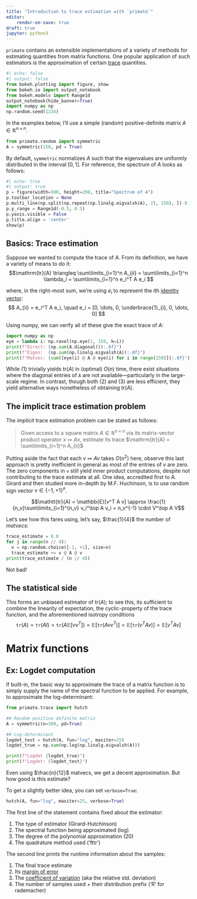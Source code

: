 ```yaml
---
title: "Introduction to trace estimation with `primate`"
editor: 
    rendor-on-save: true
draft: true
jupyter: python3
---
```


`primate` contains an extensible implementations of a variety of methods for estimating quantities from matrix functions. One popular application of such estimators is the approximation of certain [trace](https://en.wikipedia.org/wiki/Trace_(linear_algebra)) quantities.

<!-- One such method, often used in trace estimation, is the "stochastic Lanczos quadrature" (SLQ) method. Unfortunately, SLQ refer not to one but a host of methods in the literature; though each is typically related, they are often used in different contexts.  -->

```python
#| echo: false
#| output: false
from bokeh.plotting import figure, show
from bokeh.io import output_notebook
from bokeh.models import Range1d
output_notebook(hide_banner=True)
import numpy as np
np.random.seed(1234)
```

In the examples below, I'll use a simple (random) positive-definite matrix $A \in \mathbb{R}^{n \times n}$. 

```python
from primate.random import symmetric
A = symmetric(150, pd = True)
```

By default, `symmetric` normalizes $A$ such that the eigenvalues are uniformly distributed in the interval $[0, 1]$. For reference, the spectrum of $A$ looks as follows:

```python
#| echo: true
#| output: true
p = figure(width=500, height=200, title="Spectrum of A")
p.toolbar_location = None
p.multi_line(np.split(np.repeat(np.linalg.eigvalsh(A), 2), 150), [(-0.10, 0.10)]*150)
p.y_range = Range1d(-0.5, 0.5)
p.yaxis.visible = False
p.title.align = 'center'
show(p)
```


## Basics: Trace estimation 

<!-- Whether used for spectral sum estimation, quadrature approximation, or many techniques 
 -->
Suppose we wanted to compute the trace of $A$. From its definition, we have a variety of means to do it: 
$$\mathrm{tr}(A) \triangleq \sum\limits_{i=1}^n A_{ii} = \sum\limits_{i=1}^n \lambda_i = \sum\limits_{i=1}^n e_i^T A e_i $$

where, in the right-most sum, we're using $e_i$ to represent the $i$th [identity vector](https://en.wikipedia.org/wiki/Indicator_vector): 
$$ A_{ii} = e_i^T A e_i, \quad e_i = [0, \dots, 0, \underbrace{1}_{i}, 0, \dots, 0] $$

Using numpy, we can verify all of these give the exact trace of $A$:  
  <!-- 1. Sum the diagonal entries (or use numpy's built-in `.trace()`)
  2. Sum the eigenvalues
  3. Sum $\mathrm{e}_i^T A \mathrm{e}_i$ for all $i \in [1, n]$ -->

```python
import numpy as np
eye = lambda i: np.ravel(np.eye(1, 150, k=i))
print(f"Direct: {np.sum(A.diagonal()):.8f}")
print(f"Eigen:  {np.sum(np.linalg.eigvalsh(A)):.8f}")
print(f"Matvec: {sum([eye(i) @ A @ eye(i) for i in range(150)]):.8f}")
```

While (1) trivially yields $\mathrm{tr}(A)$ in (optimal) $O(n)$ time, there exist situations where the diagonal entries of `A` are not available---particularly in the large-scale regime. In contrast, though both (2) and (3) are less efficient, they yield alternative ways nonetheless of obtaining $\mathrm{tr}(A)$.

## The implicit trace estimation problem

The _implicit_ trace estimation problem can be stated as follows: 

> Given access to a square matrix $A \in \mathbb{R}^{n \times n}$ via its matrix-vector product operator $x \mapsto Ax$, estimate its trace $\mathrm{tr}(A) = \sum\limits_{i=1}^n A_{ii}$

Putting aside the fact that each $v \mapsto Av$ takes $O(n^2)$ here, observe this last approach is pretty inefficient in general as most of the entries of $v$ are zero. The zero components in `v` still yield inner product computations, despite not contributing to the trace estimate at all. One idea, accredited first to A. Girard and then studied more in-depth by M.F. Huchinson, is to use random sign vector $v \in \{-1, +1\}^{n}$. 

$$\mathtt{tr}(A) = \mathbb{E}[v^T A v] \approx \frac{1}{n_v}\sum\limits_{i=1}^{n_v} v_i^\top A v_i = n_v^{-1} \cdot V^\top A V$$

Let's see how this fares using, let's say, $\frac{1}{4}$ the number of _matvecs_: 

```python
trace_estimate = 0.0
for j in range(n // 4):
  v = np.random.choice([-1, +1], size=n)
  trace_estimate += v @ A @ v
print(trace_estimate / (n // 4))
```

Not bad! 

## The statistical side 


This forms an unbiased estimator of $\mathrm{tr}(A)$; to see this, its sufficient to combine the linearity of expectation, the cyclic-property of the trace function, and the aforementioned isotropy conditions
$$\mathtt{tr}(A) = \mathtt{tr}(A I) = \mathtt{tr}(A \mathbb{E}[v v^T]) = \mathbb{E}[\mathtt{tr}(Avv^T)] = \mathbb{E}[\mathtt{tr}(v^T A v)] = \mathbb{E}[v^T A v]$$

# Matrix functions 


## Ex: Logdet computation

If built-in, the basic way to approximate the trace of a matrix function is to simply supply the name of the spectral function to be applied. For example, to approximate the log-determinant:

```python
from primate.trace import hutch

## Random positive definite matrix
A = symmetric(n=300, pd=True)

## Log-determinant
logdet_test = hutch(A, fun="log", maxiter=25)
logdet_true = np.sum(np.log(np.linalg.eigvalsh(A)))

print(f"Logdet {logdet_true}")
print(f"Logdet: {logdet_test}")
```

Even using $\frac{n}{12}$ matvecs, we get a decent approximation. But how good is this estimate? 

To get a slightly better idea, you can set `verbose=True`:

```python
hutch(A, fun="log", maxiter=25, verbose=True)
```

The first line of the statement contains fixed about the estimator:

1. The type of estimator (Girard-Hutchinson)
2. The spectral function being approximated (log)
2. The degree of the polynomial approximation (20)
3. The quadrature method used ('fttr')

The second line prints the runtime information about the samples:

1. The final trace estimate 
2. Its [margin of error](https://en.wikipedia.org/wiki/Margin_of_error) 
2. The [coefficient of variation](https://en.wikipedia.org/wiki/Coefficient_of_variation) (aka the relative std. deviation)
3. The number of samples used + their distribution prefix ('R' for rademacher)



<!-- ```{python}
import timeit 
## Based on https://www.mathworks.com/matlabcentral/fileexchange/8548-toeplitzmult
from scipy.linalg import toeplitz
# toeplitz([1,2,3], [1,4,5,6])
T = toeplitz(c)
# x = np.array([0,1,2,3])
T @ c

hutch(A, maxiter=20, deg=5, fun="log")

timeit.timeit(lambda: hutch(A, maxiter=20, deg=5, fun="log", quad="fttr"), number = 1000)
timeit.timeit(lambda: np.sum(np.log(np.linalg.eigvalsh(A))), number = 1000)

``` -->


<!-- ```{python}



M.quad(np.ones(M.shape[0]))
``` -->

<!-- ```{python}
c = np.reciprocal(np.sqrt(n))
trace_estimates = np.empty(n)
for j in range(n):
  v = np.random.choice([-1, +1], size=n)
  trace_estimates[j] = v @ A @ v


est_index = np.arange(1, (n*10)+1)
p = figure(width=200, height=150)
p.line(est_index, (np.cumsum(trace_estimates) / est_index))
p.line(est_index, np.repeat(A.trace(), n*10), color='red')
show(p)
``` -->

<!-- ```{python}
from primate.trace import sl_trace
trace_estimate = sl_trace(A)
print(trace_estimate)
``` -->
<!-- 
```python
# tr_est = np.mean(estimates)
# print(f"Error: {abs(tr_est - A.trace()):.5}")
# print(f"Samples std. deviation: {estimates.std(ddof=1)}")
# print(f"Estimator standard error: {estimates.std(ddof=1)/np.sqrt(len(estimates))}")
``` -->
